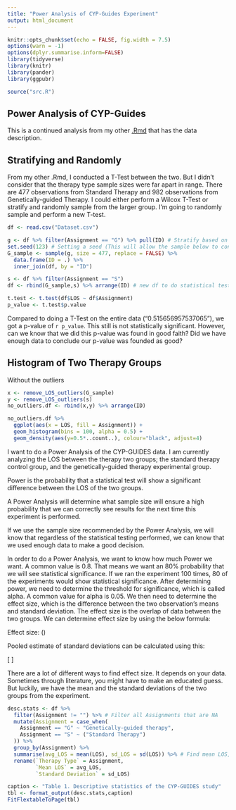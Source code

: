 ```yaml
---
title: "Power Analysis of CYP-Guides Experiment"
output: html_document
---
```


```r
knitr::opts_chunk$set(echo = FALSE, fig.width = 7.5)
options(warn = -1)
options(dplyr.summarise.inform=FALSE)
library(tidyverse)
library(knitr)
library(pander)
library(ggpubr)
```

```r
source("src.R")
```

## Power Analysis of CYP-Guides

This is a continued analysis from my other [.Rmd](https://github.com/kittysocks/portfolio/blob/main/R/CYP-GUIDES%20clinical_analysis.Rmd) that has the data description.  

## Stratifying and Randomly 

From my other .Rmd, I conducted a T-Test between the two. But I didn't consider that the therapy type sample sizes were far apart in range. There are 477 observations from Standard Therapy and 982 observations from Genetically-guided Therapy. I could either perform a Wilcox T-Test or stratify and randomly sample from the larger group. I'm going to randomly sample and perform a new T-test. 

```r
df <- read.csv("Dataset.csv")

g <- df %>% filter(Assignment == "G") %>% pull(ID) # Stratify based on Therapy Type
set.seed(123) # Setting a seed (This will allow the sample below to continue to be the same sample pulled each time, doing this for reproducibility)
G_sample <- sample(g, size = 477, replace = FALSE) %>%
  data.frame(ID = .) %>%
  inner_join(df, by = "ID")

s <- df %>% filter(Assignment == "S")
df <- rbind(G_sample,s) %>% arrange(ID) # new df to do statistical testing on

t.test <- t.test(df$LOS ~ df$Assignment)
p_value <- t.test$p.value
```

Compared to doing a T-Test on the entire data ("0.515656957537065"), we got a p-value of `r p_value`. This still is not statistically significant. However, can we know that we did this p-value was found in good faith? Did we have enough data to conclude our p-value was founded as good?

## Histogram of Two Therapy Groups

Without the outliers

```r

x <- remove_LOS_outliers(G_sample)
y <- remove_LOS_outliers(s)
no_outliers.df <- rbind(x,y) %>% arrange(ID)

no_outliers.df %>%
  ggplot(aes(x = LOS, fill = Assignment)) +
  geom_histogram(bins = 100, alpha = 0.5) +
  geom_density(aes(y=0.5*..count..), colour="black", adjust=4) 
```

I want to do a Power Analysis of the CYP-GUIDES data. I am currently analyzing the LOS between the therapy two groups; the standard therapy control group, and the genetically-guided therapy experimental group. 

Power is the probability that a statistical test will show a significant difference between the LOS of the two groups. 

A Power Analysis will determine what sample size will ensure a high probability that we can correctly see results for the next time this experiment is performed. 

If we use the sample size recommended by the Power Analysis, we will know that regardless of the statistical testing performed, we can know that we used enough data to make a good decision. 

In order to do a Power Analysis, we want to know how much Power we want. A common value is 0.8. That means we want an 80% probability that we will see statistical significance. If we ran the experiment 100 times, 80 of the experiments would show statistical significance. After determining power, we need to determine the threshold for significance, which is called alpha. A common value for alpha is 0.05. We then need to determine the effect size, which is the difference between the two observation's means and standard deviation. The effect size is the overlap of data between the two groups. We can determine effect size by using the below formula:

Effect size: 
\(\frac{\text{The difference in means}}{\text{Pooled estimate standard deviations}}\) 

Pooled estimate of standard deviations can be calculated using this:

\[
\sqrt{\frac{\text{s}^{2}+\text{s}^{2}}{\text{2}}}
\]

There are a lot of different ways to find effect size. It depends on your data. Sometimes through literature, you might have to make an educated guess. But luckily, we have the mean and the standard deviations of the two groups from the experiment. 

```r
desc.stats <- df %>%
  filter(Assignment != "") %>% # Filter all Assignments that are NA
  mutate(Assignment = case_when(
    Assignment == "G" ~ "Genetically-guided therapy",
    Assignment == "S" ~ ("Standard Therapy")
  )) %>%
  group_by(Assignment) %>%
  summarise(avg_LOS = mean(LOS), sd_LOS = sd(LOS)) %>% # Find mean LOS, SD LOS, and
  rename(`Therapy Type` = Assignment,
         `Mean LOS` = avg_LOS,
         `Standard Deviation` = sd_LOS) 

caption <- "Table 1. Descriptive statistics of the CYP-GUIDES study"
tbl <- format_output(desc.stats,caption)
FitFlextableToPage(tbl)
```